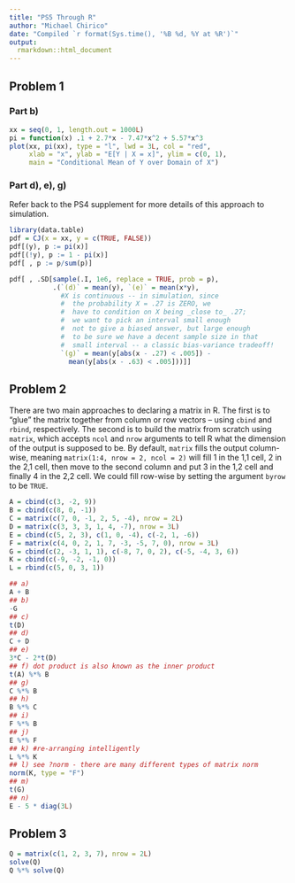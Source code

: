 ```yaml
---
title: "PS5 Through R"
author: "Michael Chirico"
date: "Compiled `r format(Sys.time(), '%B %d, %Y at %R')`"
output: 
  rmarkdown::html_document
---
```


## Problem 1

### Part b) 

```r
xx = seq(0, 1, length.out = 1000L)
pi = function(x) .1 + 2.7*x - 7.47*x^2 + 5.57*x^3
plot(xx, pi(xx), type = "l", lwd = 3L, col = "red",
     xlab = "x", ylab = "E[Y | X = x]", ylim = c(0, 1),
     main = "Conditional Mean of Y over Domain of X")
```

### Part d), e), g)

Refer back to the PS4 supplement for more details of this approach to simulation.

```r
library(data.table)
pdf = CJ(x = xx, y = c(TRUE, FALSE))
pdf[(y), p := pi(x)]
pdf[(!y), p := 1 - pi(x)]
pdf[ , p := p/sum(p)]

pdf[ , .SD[sample(.I, 1e6, replace = TRUE, prob = p), 
           .(`(d)` = mean(y), `(e)` = mean(x*y),
             #X is continuous -- in simulation, since
             #  the probability X = .27 is ZERO, we
             #  have to condition on X being _close to_ .27;
             #  we want to pick an interval small enough
             #  not to give a biased answer, but large enough
             #  to be sure we have a decent sample size in that
             #  small interval -- a classic bias-variance tradeoff!
             `(g)` = mean(y[abs(x - .27) < .005]) - 
               mean(y[abs(x - .63) < .005]))]]
```

## Problem 2

There are two main approaches to declaring a matrix in R. The first is to "glue" the matrix together from column or row vectors -- using `cbind` and `rbind`, respectively. The second is to build the matrix from scratch using `matrix`, which accepts `ncol` and `nrow` arguments to tell R what the dimension of the output is supposed to be. By default, `matrix` fills the output column-wise, meaning `matrix(1:4, nrow = 2, ncol = 2)` will fill 1 in the 1,1 cell, 2 in the 2,1 cell, then move to the second column and put 3 in the 1,2 cell and finally 4 in the 2,2 cell. We could fill row-wise by setting the argument `byrow` to be `TRUE`. 

```r
A = cbind(c(3, -2, 9))
B = cbind(c(8, 0, -1))
C = matrix(c(7, 0, -1, 2, 5, -4), nrow = 2L)
D = matrix(c(3, 3, 3, 1, 4, -7), nrow = 3L)
E = cbind(c(5, 2, 3), c(1, 0, -4), c(-2, 1, -6))
F = matrix(c(4, 0, 2, 1, 7, -3, -5, 7, 0), nrow = 3L)
G = cbind(c(2, -3, 1, 1), c(-8, 7, 0, 2), c(-5, -4, 3, 6))
K = cbind(c(-9, -2, -1, 0))
L = rbind(c(5, 0, 3, 1))

## a)
A + B
## b)
-G
## c)
t(D)
## d)
C + D
## e)
3*C - 2*t(D)
## f) dot product is also known as the inner product
t(A) %*% B
## g)
C %*% B
## h)
B %*% C
## i)
F %*% B
## j)
E %*% F
## k) #re-arranging intelligently
L %*% K
## l) see ?norm - there are many different types of matrix norm
norm(K, type = "F")
## m)
t(G)
## n)
E - 5 * diag(3L)
```

## Problem 3

```r
Q = matrix(c(1, 2, 3, 7), nrow = 2L)
solve(Q)
Q %*% solve(Q)
```
